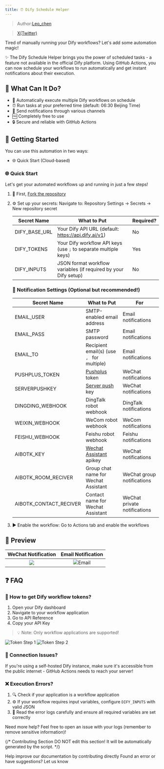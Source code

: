 ```yaml
---
title: ⏰ Dify Schedule Helper
---
```



> Author:[Leo_chen](https://github.com/leochen-g) 

> [X(Twitter)](https://x.com/leochen_code)

Tired of manually running your Dify workflows? Let's add some automation magic! 

✨ The Dify Schedule Helper brings you the power of scheduled tasks - a feature not available in the official Dify platform. Using GitHub Actions, you can now schedule your workflows to run automatically and get instant notifications about their execution.

## 🎯 What Can It Do?

- 🔄 Automatically execute multiple Dify workflows on schedule
- ⏰ Run tasks at your preferred time (default: 06:30 Beijing Time)
- 📱 Send notifications through various channels
- 🆓 Completely free to use
- 🔒 Secure and reliable with GitHub Actions

## 🚀 Getting Started

You can use this automation in two ways:
- 🌐 Quick Start (Cloud-based)

### 🌐 Quick Start

Let's get your automated workflows up and running in just a few steps!

1. 🍴 First, [Fork the repository](https://github.com/leochen-g/dify-schedule)

2. ⚙️ Set up your secrets:
   Navigate to: Repository Settings -> Secrets -> New repository secret

   | Secret Name | What to Put | Required? |
   |------------|-------------|-----------|
   | DIFY_BASE_URL | Your Dify API URL (default: https://api.dify.ai/v1) | No |
   | DIFY_TOKENS | Your Dify workflow API keys (use `;` to separate multiple keys) | Yes |
   | DIFY_INPUTS | JSON format workflow variables (if required by your Dify setup) | No |
   
   ### 📱 Notification Settings (Optional but recommended!)
   
   | Secret Name | What to Put | For |
   |------------|-------------|-----|
   | EMAIL_USER | SMTP-enabled email address | Email notifications |
   | EMAIL_PASS | SMTP password | Email notifications |
   | EMAIL_TO | Recipient email(s) (use `, ` for multiple) | Email notifications |
   | PUSHPLUS_TOKEN | [Pushplus](http://www.pushplus.plus/) token | WeChat notifications |
   | SERVERPUSHKEY | [Server push](https://sct.ftqq.com/) key | WeChat notifications |
   | DINGDING_WEBHOOK | DingTalk robot webhook | DingTalk notifications |
   | WEIXIN_WEBHOOK | WeCom robot webhook | WeCom notifications |
   | FEISHU_WEBHOOK | Feishu robot webhook | Feishu notifications |
   | AIBOTK_KEY | [Wechat Assistant](https://wechat.aibotk.com?r=dBL0Bn&f=difySchedule) apikey | WeChat notifications |
   | AIBOTK_ROOM_RECIVER | Group chat name for Wechat Assistant | WeChat group notifications |
   | AIBOTK_CONTACT_RECIVER | Contact name for Wechat Assistant | WeChat private notifications |

3. ▶️ Enable the workflow:
   Go to Actions tab and enable the workflows

## 📸 Preview

| WeChat Notification | Email Notification |
|:------------------:|:------------------:|
| <div class="image-side-by-side"><img src="https://assets-docs.dify.ai/dify-enterprise-mintlify/en/learn-more/use-cases/29a5c3cecfb51b03a810ff3cfc84824b.png" /></div> | ![Email](https://assets-docs.dify.ai/dify-enterprise-mintlify/en/learn-more/use-cases/e46b0c8b31e97d9c36c0f1ec260c3a4a.png) |

## ❓ FAQ

### 🔑 How to get Dify workflow tokens?

1. Open your Dify dashboard
2. Navigate to your workflow application
3. Go to API Reference
4. Copy your API Key

> 💡 Note: Only workflow applications are supported!

<div>
  <img
src="https://assets-docs.dify.ai/dify-enterprise-mintlify/en/learn-more/use-cases/3662df1a59acad8c27a716637512fe7b.png"
className="mx-auto"
alt="Token Step 1"
/>
  <img
src="https://assets-docs.dify.ai/dify-enterprise-mintlify/en/learn-more/use-cases/5e67ae283c36aba4bc36fc1187ecaacd.png"
className="mx-auto"
alt="Token Step 2"
/>
</div>

### 🚫 Connection Issues?

If you're using a self-hosted Dify instance, make sure it's accessible from the public internet - GitHub Actions needs to reach your server!

### ❌ Execution Errors?

1. 🔍 Check if your application is a workflow application
2. ⚙️ If your workflow requires input variables, configure `DIFY_INPUTS` with valid JSON
3. 📝 Read the error logs carefully and ensure all required variables are set correctly

Need more help? Feel free to open an issue with your logs (remember to remove sensitive information)!

{/*
Contributing Section
DO NOT edit this section!
It will be automatically generated by the script.
*/}

<CardGroup cols="2">
    <Card
        title="Edit this page"
        icon="pen-to-square"
        href="https://github.com/langgenius/dify-docs/edit/main/en/learn-more/use-cases/how-to-creat-dify-schedule.mdx"
    >
        Help improve our documentation by contributing directly
    </Card>
    <Card
        title="Report an issue"
        icon="github"
        href="https://github.com/langgenius/dify-docs/issues/new?title=Documentation%20Issue%3A%20o-creat-dify-sched&body=%23%23%20Issue%20Description%0A%3C%21--%20Please%20briefly%20describe%20the%20issue%20you%20found%20--%3E%0A%0A%23%23%20Page%20Link%0Ahttps%3A%2F%2Fgithub.com%2Flanggenius%2Fdify-docs%2Fblob%2Fmain%2Fen/learn-more/use-cases%2Fhow-to-creat-dify-schedule.mdx%0A%0A%23%23%20Suggested%20Changes%0A%3C%21--%20If%20you%20have%20specific%20suggestions%20for%20changes%2C%20please%20describe%20them%20here%20--%3E%0A%0A%3C%21--%20Thank%20you%20for%20helping%20improve%20our%20documentation%21%20--%3E"
    >
        Found an error or have suggestions? Let us know
    </Card>
</CardGroup>
